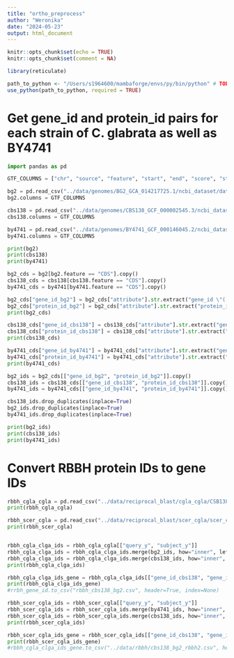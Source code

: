 ```yaml
---
title: "ortho_preprocess"
author: "Weronika"
date: "2024-05-23"
output: html_document
---
```


```r
knitr::opts_chunk$set(echo = TRUE)
knitr::opts_chunk$set(comment = NA)

library(reticulate)

path_to_python <- "/Users/s1964600/mambaforge/envs/py/bin/python" # TODO: find a more flexible solution
use_python(path_to_python, required = TRUE)
```

# Get gene_id and protein_id pairs for each strain of C. glabrata as well as BY4741

```python
import pandas as pd

GTF_COLUMNS = ["chr", "source", "feature", "start", "end", "score", "strand", "frame", "attribute"]

bg2 = pd.read_csv("../data/genomes/BG2_GCA_014217725.1/ncbi_dataset/data/GCA_014217725.1/genomic.gtf", sep="\t", header=None, comment="#")
bg2.columns = GTF_COLUMNS

cbs138 = pd.read_csv("../data/genomes/CBS138_GCF_000002545.3/ncbi_dataset/data/GCF_000002545.3/genomic.gtf", sep="\t", header=None, comment="#")
cbs138.columns = GTF_COLUMNS

by4741 = pd.read_csv("../data/genomes/BY4741_GCF_000146045.2/ncbi_dataset/data/GCF_000146045.2/genomic.gtf", sep="\t", header=None, comment="#")
by4741.columns = GTF_COLUMNS

print(bg2)
print(cbs138)
print(by4741)

bg2_cds = bg2[bg2.feature == "CDS"].copy()
cbs138_cds = cbs138[cbs138.feature == "CDS"].copy()
by4741_cds = by4741[by4741.feature == "CDS"].copy()

bg2_cds["gene_id_bg2"] = bg2_cds["attribute"].str.extract("gene_id \"([^\"]*)\"")
bg2_cds["protein_id_bg2"] = bg2_cds["attribute"].str.extract("protein_id \"([^\"]*)\"")
print(bg2_cds)

cbs138_cds["gene_id_cbs138"] = cbs138_cds["attribute"].str.extract("gene_id \"([^\"]*)\"")
cbs138_cds["protein_id_cbs138"] = cbs138_cds["attribute"].str.extract("protein_id \"([^\"]*)\"")
print(cbs138_cds)

by4741_cds["gene_id_by4741"] = by4741_cds["attribute"].str.extract("gene_id \"([^\"]*)\"")
by4741_cds["protein_id_by4741"] = by4741_cds["attribute"].str.extract("protein_id \"([^\"]*)\"")
print(by4741_cds)

bg2_ids = bg2_cds[["gene_id_bg2", "protein_id_bg2"]].copy()
cbs138_ids = cbs138_cds[["gene_id_cbs138", "protein_id_cbs138"]].copy()
by4741_ids = by4741_cds[["gene_id_by4741", "protein_id_by4741"]].copy()

cbs138_ids.drop_duplicates(inplace=True)
bg2_ids.drop_duplicates(inplace=True)
by4741_ids.drop_duplicates(inplace=True)

print(bg2_ids)
print(cbs138_ids)
print(by4741_ids)

```

# Convert RBBH protein IDs to gene IDs

```python
rbbh_cgla_cgla = pd.read_csv("../data/reciprocal_blast/cgla_cgla/CSB138_BG2_rbbh.csv")
print(rbbh_cgla_cgla)

rbbh_scer_cgla = pd.read_csv("../data/reciprocal_blast/scer_cgla/scer_cgla_rbbh.csv")
print(rbbh_scer_cgla)


rbbh_cgla_clga_ids = rbbh_cgla_cgla[["query_y", "subject_y"]]
rbbh_cgla_clga_ids = rbbh_cgla_clga_ids.merge(bg2_ids, how="inner", left_on="query_y", right_on="protein_id_bg2")
rbbh_cgla_clga_ids = rbbh_cgla_clga_ids.merge(cbs138_ids, how="inner", left_on="subject_y", right_on="protein_id_cbs138")
print(rbbh_cgla_clga_ids)

rbbh_cgla_clga_ids_gene = rbbh_cgla_clga_ids[["gene_id_cbs138", "gene_id_bg2"]]
print(rbbh_cgla_clga_ids_gene)
#rrbh_gene_id.to_csv("rbbh_cbs138_bg2.csv", header=True, index=None)

rbbh_scer_cgla_ids = rbbh_scer_cgla[["query_y", "subject_y"]]
rbbh_scer_cgla_ids = rbbh_scer_cgla_ids.merge(by4741_ids, how="inner", left_on="subject_y", right_on="protein_id_by4741")
rbbh_scer_cgla_ids = rbbh_scer_cgla_ids.merge(cbs138_ids, how="inner", left_on="query_y", right_on="protein_id_cbs138")
print(rbbh_scer_cgla_ids)

rbbh_scer_cgla_ids_gene = rbbh_scer_cgla_ids[["gene_id_cbs138", "gene_id_by4741"]]
print(rbbh_scer_cgla_ids_gene)
#rbbh_cgla_clga_ids_gene.to_csv("../data/rbbh/cbs138_bg2_rbbh2.csv", header=True, index=None)



```